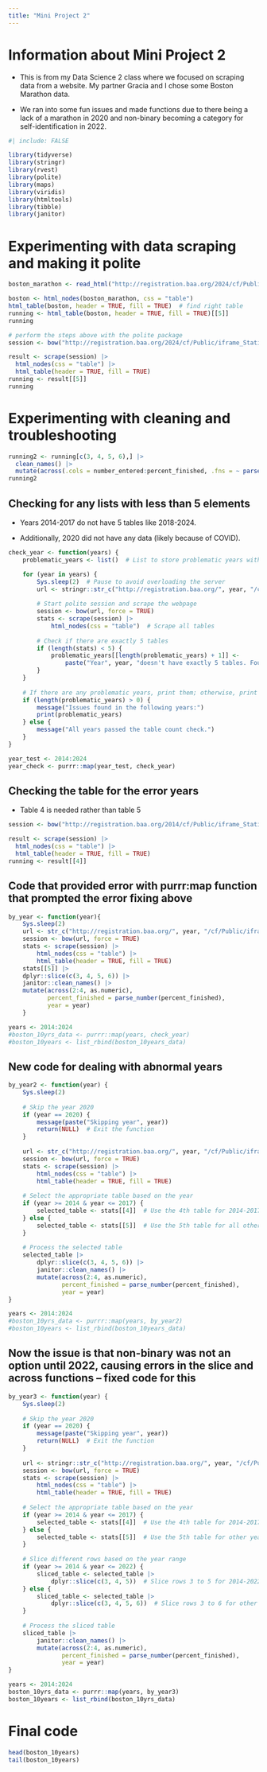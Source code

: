 ```yaml
---
title: "Mini Project 2"
---
```


# Information about Mini Project 2

-   This is from my Data Science 2 class where we focused on scraping data from a website. My partner Gracia and I chose some Boston Marathon data.

-   We ran into some fun issues and made functions due to there being a lack of a marathon in 2020 and non-binary becoming a category for self-identification in 2022.

```r
#| include: FALSE

library(tidyverse)
library(stringr)
library(rvest)
library(polite)
library(maps)
library(viridis)
library(htmltools)
library(tibble)
library(janitor)

```

# Experimenting with data scraping and making it polite

```r
boston_marathon <- read_html("http://registration.baa.org/2024/cf/Public/iframe_Statistics.htm")

boston <- html_nodes(boston_marathon, css = "table")
html_table(boston, header = TRUE, fill = TRUE)  # find right table
running <- html_table(boston, header = TRUE, fill = TRUE)[[5]]
running

# perform the steps above with the polite package
session <- bow("http://registration.baa.org/2024/cf/Public/iframe_Statistics.htm", force = TRUE)

result <- scrape(session) |>
  html_nodes(css = "table") |>
  html_table(header = TRUE, fill = TRUE)
running <- result[[5]]
running
```

# Experimenting with cleaning and troubleshooting

```r
running2 <- running[c(3, 4, 5, 6),] |>
  clean_names() |>
  mutate(across(.cols = number_entered:percent_finished, .fns = ~ parse_number(.)))
running2
```

## Checking for any lists with less than 5 elements

-   Years 2014-2017 do not have 5 tables like 2018-2024.

-   Additionally, 2020 did not have any data (likely because of COVID).

```r
check_year <- function(years) {
    problematic_years <- list()  # List to store problematic years with fewer than 5 tables

    for (year in years) {
        Sys.sleep(2)  # Pause to avoid overloading the server
        url <- stringr::str_c("http://registration.baa.org/", year, "/cf/Public/iframe_Statistics.htm")
        
        # Start polite session and scrape the webpage
        session <- bow(url, force = TRUE)
        stats <- scrape(session) |>
            html_nodes(css = "table")  # Scrape all tables
        
        # Check if there are exactly 5 tables
        if (length(stats) < 5) {
            problematic_years[[length(problematic_years) + 1]] <- 
                paste("Year", year, "doesn't have exactly 5 tables. Found", length(stats), "tables.")
        }
    }
    
    # If there are any problematic years, print them; otherwise, print a success message
    if (length(problematic_years) > 0) {
        message("Issues found in the following years:")
        print(problematic_years)
    } else {
        message("All years passed the table count check.")
    }
}

year_test <- 2014:2024
year_check <- purrr::map(year_test, check_year)
```

## Checking the table for the error years

-   Table 4 is needed rather than table 5

```r
session <- bow("http://registration.baa.org/2014/cf/Public/iframe_Statistics.htm", force = TRUE)

result <- scrape(session) |>
  html_nodes(css = "table") |>
  html_table(header = TRUE, fill = TRUE)
running <- result[[4]] 
```

## Code that provided error with purrr:map function that prompted the error fixing above

```r
by_year <- function(year){
    Sys.sleep(2)
    url <- str_c("http://registration.baa.org/", year, "/cf/Public/iframe_Statistics.htm")
    session <- bow(url, force = TRUE)
    stats <- scrape(session) |>
        html_nodes(css = "table") |>
        html_table(header = TRUE, fill = TRUE)
    stats[[5]] |> 
    dplyr::slice(c(3, 4, 5, 6)) |>
    janitor::clean_names() |>
    mutate(across(2:4, as.numeric),
           percent_finished = parse_number(percent_finished),
           year = year)
    }

years <- 2014:2024
#boston_10yrs_data <- purrr::map(years, check_year)
#boston_10years <- list_rbind(boston_10years_data)
```

## New code for dealing with abnormal years

```r
by_year2 <- function(year) {
    Sys.sleep(2)
    
    # Skip the year 2020
    if (year == 2020) {
        message(paste("Skipping year", year))
        return(NULL)  # Exit the function
    }
    
    url <- str_c("http://registration.baa.org/", year, "/cf/Public/iframe_Statistics.htm")
    session <- bow(url, force = TRUE)
    stats <- scrape(session) |>
        html_nodes(css = "table") |>
        html_table(header = TRUE, fill = TRUE)
    
    # Select the appropriate table based on the year
    if (year >= 2014 & year <= 2017) {
        selected_table <- stats[[4]]  # Use the 4th table for 2014-2017
    } else {
        selected_table <- stats[[5]]  # Use the 5th table for all other years
    }
    
    # Process the selected table
    selected_table |>
        dplyr::slice(c(3, 4, 5, 6)) |>
        janitor::clean_names() |>
        mutate(across(2:4, as.numeric),
               percent_finished = parse_number(percent_finished),
               year = year)
}

years <- 2014:2024
#boston_10yrs_data <- purrr::map(years, by_year2)
#boston_10years <- list_rbind(boston_10years_data)
```

## Now the issue is that non-binary was not an option until 2022, causing errors in the slice and across functions – fixed code for this

```r
by_year3 <- function(year) {
    Sys.sleep(2)
    
    # Skip the year 2020
    if (year == 2020) {
        message(paste("Skipping year", year))
        return(NULL)  # Exit the function
    }
    
    url <- stringr::str_c("http://registration.baa.org/", year, "/cf/Public/iframe_Statistics.htm")
    session <- bow(url, force = TRUE)
    stats <- scrape(session) |>
        html_nodes(css = "table") |>
        html_table(header = TRUE, fill = TRUE)
    
    # Select the appropriate table based on the year
    if (year >= 2014 & year <= 2017) {
        selected_table <- stats[[4]]  # Use the 4th table for 2014-2017
    } else {
        selected_table <- stats[[5]]  # Use the 5th table for other years
    }
    
    # Slice different rows based on the year range
    if (year >= 2014 & year <= 2022) {
        sliced_table <- selected_table |> 
            dplyr::slice(c(3, 4, 5))  # Slice rows 3 to 5 for 2014-2022
    } else {
        sliced_table <- selected_table |> 
            dplyr::slice(c(3, 4, 5, 6))  # Slice rows 3 to 6 for other years
    }
    
    # Process the sliced table
    sliced_table |>
        janitor::clean_names() |>
        mutate(across(2:4, as.numeric),
               percent_finished = parse_number(percent_finished),
               year = year)
}

years <- 2014:2024
boston_10yrs_data <- purrr::map(years, by_year3)
boston_10years <- list_rbind(boston_10yrs_data)
```

# Final code

```r
head(boston_10years)
tail(boston_10years)
```
